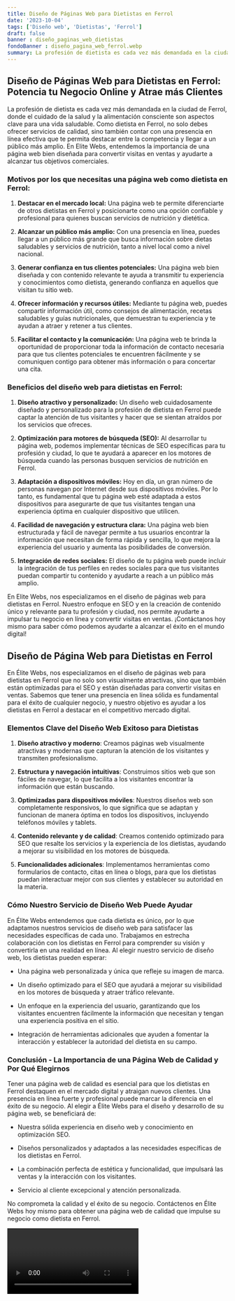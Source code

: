 ```yaml
---
title: Diseño de Páginas Web para Dietistas en Ferrol
date: '2023-10-04'
tags: ['Diseño web', 'Dietistas', 'Ferrol']
draft: false
banner : diseño_paginas_web_dietistas
fondoBanner : diseño_pagina_web_ferrol.webp
summary: La profesión de dietista es cada vez más demandada en la ciudad de Ferrol, donde el cuidado de la salud y la alimentación consciente son aspectos clave para una vida saludable. Como dietista en Ferrol, no solo debes ofrecer servicios de calidad, sino también contar con una presencia en línea efectiva que te permita destacar entre la competencia y llegar a un público más amplio. En Elite Webs, entendemos la importancia de una página web bien diseñada para convertir visitas en ventas y ayudarte a alcanzar tus objetivos comerciales.
---
```


## **Diseño de Páginas Web para Dietistas en Ferrol: Potencia tu Negocio Online y Atrae más Clientes**

La profesión de dietista es cada vez más demandada en la ciudad de Ferrol, donde el cuidado de la salud y la alimentación consciente son aspectos clave para una vida saludable. Como dietista en Ferrol, no solo debes ofrecer servicios de calidad, sino también contar con una presencia en línea efectiva que te permita destacar entre la competencia y llegar a un público más amplio. En Elite Webs, entendemos la importancia de una página web bien diseñada para convertir visitas en ventas y ayudarte a alcanzar tus objetivos comerciales.

### **Motivos por los que necesitas una página web como dietista en Ferrol:**

1. **Destacar en el mercado local:** Una página web te permite diferenciarte de otros dietistas en Ferrol y posicionarte como una opción confiable y profesional para quienes buscan servicios de nutrición y dietética.

2. **Alcanzar un público más amplio:** Con una presencia en línea, puedes llegar a un público más grande que busca información sobre dietas saludables y servicios de nutrición, tanto a nivel local como a nivel nacional.

3. **Generar confianza en tus clientes potenciales:** Una página web bien diseñada y con contenido relevante te ayuda a transmitir tu experiencia y conocimientos como dietista, generando confianza en aquellos que visitan tu sitio web.

4. **Ofrecer información y recursos útiles:** Mediante tu página web, puedes compartir información útil, como consejos de alimentación, recetas saludables y guías nutricionales, que demuestran tu experiencia y te ayudan a atraer y retener a tus clientes.

5. **Facilitar el contacto y la comunicación:** Una página web te brinda la oportunidad de proporcionar toda la información de contacto necesaria para que tus clientes potenciales te encuentren fácilmente y se comuniquen contigo para obtener más información o para concertar una cita.

### **Beneficios del diseño web para dietistas en Ferrol:**

1. **Diseño atractivo y personalizado:** Un diseño web cuidadosamente diseñado y personalizado para la profesión de dietista en Ferrol puede captar la atención de tus visitantes y hacer que se sientan atraídos por los servicios que ofreces.

2. **Optimización para motores de búsqueda (SEO):** Al desarrollar tu página web, podemos implementar técnicas de SEO específicas para tu profesión y ciudad, lo que te ayudará a aparecer en los motores de búsqueda cuando las personas busquen servicios de nutrición en Ferrol.

3. **Adaptación a dispositivos móviles:** Hoy en día, un gran número de personas navegan por Internet desde sus dispositivos móviles. Por lo tanto, es fundamental que tu página web esté adaptada a estos dispositivos para asegurarte de que tus visitantes tengan una experiencia óptima en cualquier dispositivo que utilicen.

4. **Facilidad de navegación y estructura clara:** Una página web bien estructurada y fácil de navegar permite a tus usuarios encontrar la información que necesitan de forma rápida y sencilla, lo que mejora la experiencia del usuario y aumenta las posibilidades de conversión.

5. **Integración de redes sociales:** El diseño de tu página web puede incluir la integración de tus perfiles en redes sociales para que tus visitantes puedan compartir tu contenido y ayudarte a reach a un público más amplio.

En Elite Webs, nos especializamos en el diseño de páginas web para dietistas en Ferrol. Nuestro enfoque en SEO y en la creación de contenido único y relevante para tu profesión y ciudad, nos permite ayudarte a impulsar tu negocio en línea y convertir visitas en ventas. ¡Contáctanos hoy mismo para saber cómo podemos ayudarte a alcanzar el éxito en el mundo digital!

<GifSeo />

<Cta />

## Diseño de Página Web para Dietistas en Ferrol

En Élite Webs, nos especializamos en el diseño de páginas web para dietistas en Ferrol que no solo son visualmente atractivas, sino que también están optimizadas para el SEO y están diseñadas para convertir visitas en ventas. Sabemos que tener una presencia en línea sólida es fundamental para el éxito de cualquier negocio, y nuestro objetivo es ayudar a los dietistas en Ferrol a destacar en el competitivo mercado digital.

### Elementos Clave del Diseño Web Exitoso para Dietistas

1. **Diseño atractivo y moderno**: Creamos páginas web visualmente atractivas y modernas que capturan la atención de los visitantes y transmiten profesionalismo.

2. **Estructura y navegación intuitivas**: Construimos sitios web que son fáciles de navegar, lo que facilita a los visitantes encontrar la información que están buscando.

3. **Optimizadas para dispositivos móviles**: Nuestros diseños web son completamente responsivos, lo que significa que se adaptan y funcionan de manera óptima en todos los dispositivos, incluyendo teléfonos móviles y tablets.

4. **Contenido relevante y de calidad**: Creamos contenido optimizado para SEO que resalte los servicios y la experiencia de los dietistas, ayudando a mejorar su visibilidad en los motores de búsqueda.

5. **Funcionalidades adicionales**: Implementamos herramientas como formularios de contacto, citas en línea o blogs, para que los dietistas puedan interactuar mejor con sus clientes y establecer su autoridad en la materia.

### Cómo Nuestro Servicio de Diseño Web Puede Ayudar

En Élite Webs entendemos que cada dietista es único, por lo que adaptamos nuestros servicios de diseño web para satisfacer las necesidades específicas de cada uno. Trabajamos en estrecha colaboración con los dietistas en Ferrol para comprender su visión y convertirla en una realidad en línea. Al elegir nuestro servicio de diseño web, los dietistas pueden esperar:

- Una página web personalizada y única que refleje su imagen de marca.

- Un diseño optimizado para el SEO que ayudará a mejorar su visibilidad en los motores de búsqueda y atraer tráfico relevante.

- Un enfoque en la experiencia del usuario, garantizando que los visitantes encuentren fácilmente la información que necesitan y tengan una experiencia positiva en el sitio.

- Integración de herramientas adicionales que ayuden a fomentar la interacción y establecer la autoridad del dietista en su campo.

### Conclusión - La Importancia de una Página Web de Calidad y Por Qué Elegirnos

Tener una página web de calidad es esencial para que los dietistas en Ferrol destaquen en el mercado digital y atraigan nuevos clientes. Una presencia en línea fuerte y profesional puede marcar la diferencia en el éxito de su negocio. Al elegir a Élite Webs para el diseño y desarrollo de su página web, se beneficiará de:

- Nuestra sólida experiencia en diseño web y conocimiento en optimización SEO.

- Diseños personalizados y adaptados a las necesidades específicas de los dietistas en Ferrol.

- La combinación perfecta de estética y funcionalidad, que impulsará las ventas y la interacción con los visitantes.

- Servicio al cliente excepcional y atención personalizada.

No comprometa la calidad y el éxito de su negocio. Contáctenos en Élite Webs hoy mismo para obtener una página web de calidad que impulse su negocio como dietista en Ferrol.

<Video />

<CtaBot job='Dietistas' city='Ferrol'/>

<Gmaps query='Ferrol+españa+maps' />
